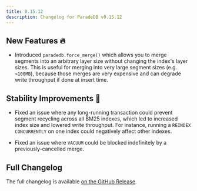 ```yaml
---
title: 0.15.12
description: Changelog for ParadeDB v0.15.12
---
```


## New Features 🔥

- Introduced `paradedb.force_merge()` which allows you to merge segments into an arbitrary layer size without changing the index's layer sizes. This
  is useful for merging into very large segment sizes (e.g. `>100MB`), because those merges are very expensive and can degrade write throughput if done at
  insert time.

## Stability Improvements 💪

- Fixed an issue where any long-running transaction could prevent segment recycling across all BM25 indexes, which led to increased index size
  and lowered write throughput. For instance, running a `REINDEX CONCURRENTLY` on one index could negatively affect other indexes.

- Fixed an issue where `VACUUM` could be blocked indefinitely by a previously-cancelled merge.

## Full Changelog

The full changelog is available [on the GitHub Release](https://github.com/paradedb/paradedb/releases/tag/v0.15.12).
